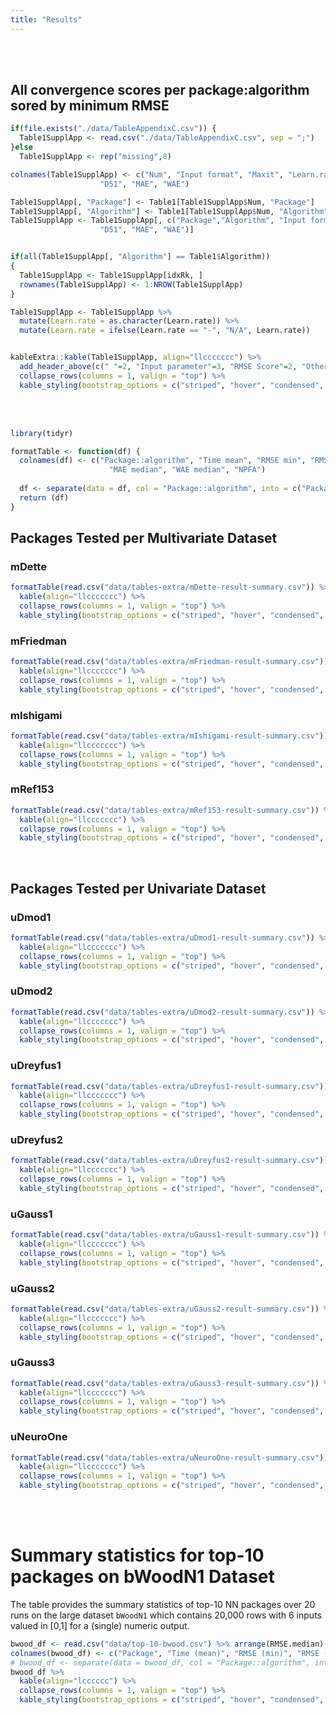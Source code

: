 ```yaml
---
title: "Results"
---
```


<br>
<br>


## All convergence scores per package:algorithm sored by minimum RMSE

```r
if(file.exists("./data/TableAppendixC.csv")) {  
  Table1SupplApp <- read.csv("./data/TableAppendixC.csv", sep = ";") 
}else 
  Table1SupplApp <- rep("missing",8)

colnames(Table1SupplApp) <- c("Num", "Input format", "Maxit", "Learn.rate", "median",
                    "D51", "MAE", "WAE")

Table1SupplApp[, "Package"] <- Table1[Table1SupplApp$Num, "Package"]
Table1SupplApp[, "Algorithm"] <- Table1[Table1SupplApp$Num, "Algorithm"]
Table1SupplApp <- Table1SupplApp[, c("Package","Algorithm", "Input format", "Maxit", "Learn.rate", "median",
                    "D51", "MAE", "WAE")]


if(all(Table1SupplApp[, "Algorithm"] == Table1$Algorithm))
{
  Table1SupplApp <- Table1SupplApp[idxRk, ]
  rownames(Table1SupplApp) <- 1:NROW(Table1SupplApp)
}

Table1SupplApp <- Table1SupplApp %>%
  mutate(Learn.rate = as.character(Learn.rate)) %>%
  mutate(Learn.rate = ifelse(Learn.rate == "-", "N/A", Learn.rate))


kableExtra::kable(Table1SupplApp, align="llccccccc") %>%
  add_header_above(c(" "=2, "Input parameter"=3, "RMSE Score"=2, "Other score"=2)) %>%
  collapse_rows(columns = 1, valign = "top") %>%
  kable_styling(bootstrap_options = c("striped", "hover", "condensed", "responsive"))
```

<br>
<br>


```r
library(tidyr)

formatTable <- function(df) {
  colnames(df) <- c("Package::algorithm", "Time mean", "RMSE min", "RMSE median", "RMSE D51", 
                      "MAE median", "WAE median", "NPFA")
  
  df <- separate(data = df, col = "Package::algorithm", into = c("Package", "Algorithm"), sep = "::")
  return (df)
}
```


## Packages Tested per Multivariate Dataset {.tabset .tabset-fade .tabset-pills}

### mDette
```r

formatTable(read.csv("data/tables-extra/mDette-result-summary.csv")) %>%
  kable(align="llccccccc") %>%
  collapse_rows(columns = 1, valign = "top") %>%
  kable_styling(bootstrap_options = c("striped", "hover", "condensed", "responsive"))
```


### mFriedman
```r

formatTable(read.csv("data/tables-extra/mFriedman-result-summary.csv")) %>%
  kable(align="llccccccc") %>%
  collapse_rows(columns = 1, valign = "top") %>%
  kable_styling(bootstrap_options = c("striped", "hover", "condensed", "responsive"))
```



### mIshigami
```r

formatTable(read.csv("data/tables-extra/mIshigami-result-summary.csv")) %>%
  kable(align="llccccccc") %>%
  collapse_rows(columns = 1, valign = "top") %>%
  kable_styling(bootstrap_options = c("striped", "hover", "condensed", "responsive"))
```


### mRef153
```r

formatTable(read.csv("data/tables-extra/mRef153-result-summary.csv")) %>%
  kable(align="llccccccc") %>%
  collapse_rows(columns = 1, valign = "top") %>%
  kable_styling(bootstrap_options = c("striped", "hover", "condensed", "responsive"))
```

<br>

## Packages Tested per Univariate Dataset {.tabset .tabset-fade .tabset-pills}

### uDmod1
```r

formatTable(read.csv("data/tables-extra/uDmod1-result-summary.csv")) %>%
  kable(align="llccccccc") %>%
  collapse_rows(columns = 1, valign = "top") %>%
  kable_styling(bootstrap_options = c("striped", "hover", "condensed", "responsive"))
```


### uDmod2
```r

formatTable(read.csv("data/tables-extra/uDmod2-result-summary.csv")) %>%
  kable(align="llccccccc") %>%
  collapse_rows(columns = 1, valign = "top") %>%
  kable_styling(bootstrap_options = c("striped", "hover", "condensed", "responsive"))
```

### uDreyfus1
```r

formatTable(read.csv("data/tables-extra/uDreyfus1-result-summary.csv")) %>%
  kable(align="llccccccc") %>%
  collapse_rows(columns = 1, valign = "top") %>%
  kable_styling(bootstrap_options = c("striped", "hover", "condensed", "responsive"))
```


### uDreyfus2
```r

formatTable(read.csv("data/tables-extra/uDreyfus2-result-summary.csv")) %>%
  kable(align="llccccccc") %>%
  collapse_rows(columns = 1, valign = "top") %>%
  kable_styling(bootstrap_options = c("striped", "hover", "condensed", "responsive"))
```

### uGauss1
```r

formatTable(read.csv("data/tables-extra/uGauss1-result-summary.csv")) %>%
  kable(align="llccccccc") %>%
  collapse_rows(columns = 1, valign = "top") %>%
  kable_styling(bootstrap_options = c("striped", "hover", "condensed", "responsive"))
```


### uGauss2
```r

formatTable(read.csv("data/tables-extra/uGauss2-result-summary.csv")) %>%
  kable(align="llccccccc") %>%
  collapse_rows(columns = 1, valign = "top") %>%
  kable_styling(bootstrap_options = c("striped", "hover", "condensed", "responsive"))
```


### uGauss3
```r

formatTable(read.csv("data/tables-extra/uGauss3-result-summary.csv")) %>%
  kable(align="llccccccc") %>%
  collapse_rows(columns = 1, valign = "top") %>%
  kable_styling(bootstrap_options = c("striped", "hover", "condensed", "responsive"))
```

### uNeuroOne
```r

formatTable(read.csv("data/tables-extra/uNeuroOne-result-summary.csv")) %>%
  kable(align="llccccccc") %>%
  collapse_rows(columns = 1, valign = "top") %>%
  kable_styling(bootstrap_options = c("striped", "hover", "condensed", "responsive"))
```

<br>
<br>

# Summary statistics for top-10 packages on bWoodN1 Dataset

The table provides the summary statistics of top-10 NN packages over 20 runs on the large dataset `bWoodN1` which contains 20,000 rows with 6 inputs valued in [0,1] for a (single) numeric output.

```r

bwood_df <- read.csv("data/top-10-bwood.csv") %>% arrange(RMSE.median)
colnames(bwood_df) <- c("Package", "Time (mean)", "RMSE (min)", "RMSE (median)", "RMSE (D51)", "MAE (median)", "WAE (median)")
# bwood_df <- separate(data = bwood_df, col = "Package::algorithm", into = c("Package", "Algorithm"), sep = "::")
bwood_df %>%
  kable(align="lcccccc") %>%
  collapse_rows(columns = 1, valign = "top") %>%
  kable_styling(bootstrap_options = c("striped", "hover", "condensed", "responsive"))
```



